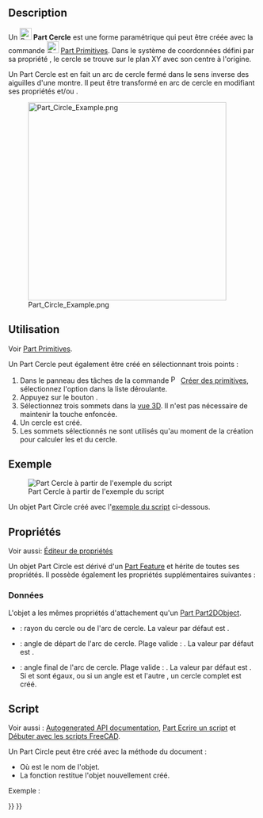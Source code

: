 <languages/>

{{Docnav/fr
|[[Part_Spiral/fr|Spirale]]
|[[Part_Ellipse/fr|Ellipse]]
|[[Part_Workbench/fr|Atelier Part]]
|IconL=Part_Spiral.svg
|IconR=Part_Ellipse.svg
|IconC=Workbench_Part.svg
}}

{{GuiCommand/fr
|Name=Part Circle
|Name/fr=Part Cercle
|MenuLocation=Part → [[Part_Primitives/fr|Créer des primitives]] → Cercle
|Workbenches=[[Part_Workbench/fr|Part]], [[OpenSCAD_Workbench/fr|OpenSCAD]]
|SeeAlso=[[Part_Primitives/fr|Part Primitives]]
}}

== Description ==

Un [[Image:Part_Circle.svg|24px]] '''Part Cercle''' est une forme paramétrique qui peut être créée avec la commande [[Image:Part_Primitives.svg|24px]] [[Part_Primitives/fr|Part Primitives]]. Dans le système de coordonnées défini par sa propriété {{PropertyData|Placement}}, le cercle se trouve sur le plan XY avec son centre à l'origine.

Un Part Cercle est en fait un arc de cercle fermé dans le sens inverse des aiguilles d'une montre. Il peut être transformé en arc de cercle en modifiant ses propriétés {{PropertyData|Angle1}} et/ou {{PropertyData|Angle2}}.

[[Image:Part_Circle_Example.png|400px]]

<span id="Usage"></span>
==Utilisation==

Voir [[Part_Primitives/fr#Utilisation|Part Primitives]].

Un Part Cercle peut également être créé en sélectionnant trois points :
# Dans le panneau des tâches de la commande [[Image:Part_Primitives.svg|16px]] [[Part_Primitives/fr|Créer des primitives]], sélectionnez l'option {{MenuCommand|[[Image:Part_Circle.svg|16px]] Cercle}} dans la liste déroulante.
# Appuyez sur le bouton {{Button|À partir de trois points}}.
# Sélectionnez trois sommets dans la [[3D_view/fr|vue 3D]]. Il n'est pas nécessaire de maintenir la touche {{KEY|Ctrl}} enfoncée.
# Un cercle est créé.
# Les sommets sélectionnés ne sont utilisés qu'au moment de la création pour calculer les {{PropertyData|Radius}} et {{PropertyData|Placement}} du cercle.

<span id="Example"></span>
== Exemple ==

[[Image:Part_Circle_Scripting_Example.png|thumb|Part Cercle à partir de l'exemple du script]]

Un objet Part Circle créé avec l'[[#Script|exemple du script]] ci-dessous.

<span id="Properties"></span>
==Propriétés==

Voir aussi: [[Property_editor/fr|Éditeur de propriétés]]

Un objet Part Circle est dérivé d'un [[Part_Feature/fr|Part Feature]] et hérite de toutes ses propriétés. Il possède également les propriétés supplémentaires suivantes :

<span id="Data"></span>
=== Données ===

{{TitleProperty|Attachment}}

L'objet a les mêmes propriétés d'attachement qu'un [[Part_Part2DObject/fr#Donn.C3.A9es|Part Part2DObject]].

{{TitleProperty|Base}}

* {{PropertyData|Radius|Length}} : rayon du cercle ou de l'arc de cercle. La valeur par défaut est {{Value|2mm}}.
* {{PropertyData|Angle1|Angle}} : angle de départ de l'arc de cercle. Plage valide : {{Value|0° &lt; value &lt;&#61; 360°}}. La valeur par défaut est {{Value|0°}}.
* {{PropertyData|Angle2|Angle}} : angle final de l'arc de cercle. Plage valide : {{Value|0° &lt; value &lt;&#61; 360°}}. La valeur par défaut est {{Value|360°}}. Si {{PropertyData|Angle1}} et {{PropertyData|Angle2}} sont égaux, ou si un angle est {{Value|0°}} et l'autre {{Value|360°}}, un cercle complet est créé.

<span id="Scripting"></span>
==Script==

Voir aussi : [https://freecad.github.io/SourceDoc/ Autogenerated API documentation], [[Part_scripting/fr|Part Ecrire un script]] et [[FreeCAD_Scripting_Basics/fr|Débuter avec les scripts FreeCAD]].

Un Part Circle peut être créé avec la méthode {{incode|addObject()}} du document :

{{Code|code=
circle = FreeCAD.ActiveDocument.addObject("Part::Circle", "myCircle")
}}

* Où {{Incode|"myCircle"}} est le nom de l'objet.
* La fonction restitue l'objet nouvellement créé.

Exemple :

{{Code|code=
import FreeCAD as App

doc = App.activeDocument()

circle = doc.addObject("Part::Circle", "myCircle")
circle.Radius = 10
circle.Angle1 = 45
circle.Angle2 = 225
circle.Placement = App.Placement(App.Vector(1, 2, 3), App.Rotation(30, 45, 10))

doc.recompute()
}}


{{Docnav/fr
|[[Part_Spiral/fr|Spirale]]
|[[Part_Ellipse/fr|Ellipse]]
|[[Part_Workbench/fr|Atelier Part]]
|IconL=Part_Spiral.svg
|IconR=Part_Ellipse.svg
|IconC=Workbench_Part.svg
}}

{{Part_Tools_navi{{#translation:}}}}
{{Userdocnavi{{#translation:}}}}
